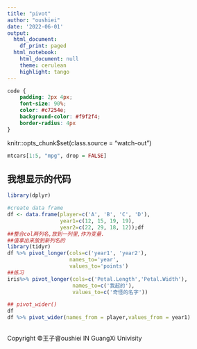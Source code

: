 ```yaml
---
title: "pivot"
author: "oushiei"
date: '2022-06-01'
output:
  html_document:
    df_print: paged
  html_notebook:
    html_document: null
    theme: cerulean
    highlight: tango
---
```


```css
code {
    padding: 2px 4px;
    font-size: 90%;
    color: #c7254e;
    background-color: #f9f2f4;
    border-radius: 4px
}
```
knitr::opts_chunk$set(class.source = "watch-out")

```r
mtcars[1:5, "mpg", drop = FALSE]
```


## 我想显示的代码

```r
library(dplyr)

#create data frame
df <- data.frame(player=c('A', 'B', 'C', 'D'),
                 year1=c(12, 15, 19, 19),
                 year2=c(22, 29, 18, 12));df
##整合col两列名,放到一列里,作为变量.
##值拿出来放到新列名的
library(tidyr)
df %>% pivot_longer(cols=c('year1', 'year2'),
                    names_to='year',
                    values_to='points')
##练习
iris%>% pivot_longer(cols=c('Petal.Length','Petal.Width'),
                     names_to=c('我起的'),
                     values_to=c('奇怪的名字'))

## pivot_wider() 
df
df %>% pivot_wider(names_from = player,values_from = year1)
  
```




<div class="footer">Copyright &copy;王子睿oushiei IN GuangXi Univisity</div>
